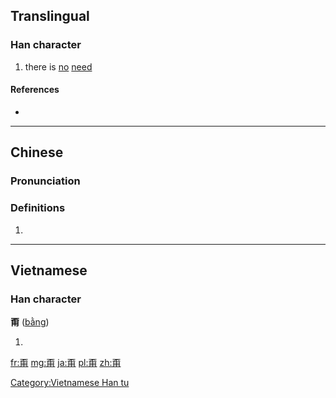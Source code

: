 {{also|不用}}

==Translingual==

===Han character===
{{Han char|rn=101|rad=用|as=04|sn=9|four=10227|canj=MFBQ|ids=⿱不用}}

# there is [[no]] [[need]]

====References====
* {{Han ref|kx=0756.051|dkj=21713|dj=1166.060|hdz=10025.110|uh=752D}}

----

==Chinese==
{{zh-forms}}

===Pronunciation===
{{zh-pron
|m=béng
|c=bang2,bung2,bat1
|h=pfs=
|md=
|mn=bàng
|w=
|mc=y
|oc=y
|cat=adv
}}

===Definitions===
{{zh-hanzi}}

# {{synonym of|不用|lang=zh}}

----

==Vietnamese==

===Han character===
'''甭''' ([[bằng]])

# {{defn|lang=vi}}

[[Category:Vietnamese Han tu]]

[[fr:甭]]
[[mg:甭]]
[[ja:甭]]
[[pl:甭]]
[[zh:甭]]
